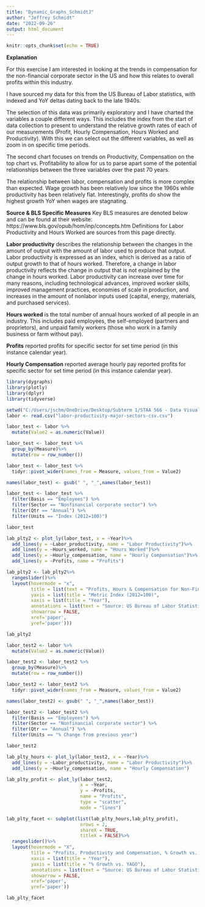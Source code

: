 ---
title: "Dynamic_Graphs_SchmidtJ"
author: "Jeffrey Schmidt"
date: "2022-09-26"
output: html_document
---

```{r setup, include=FALSE}
knitr::opts_chunk$set(echo = TRUE)
```

**Explanation**

For this exercise I am interested in looking at the trends in compensation for the non-financial corporate sector in the US and how this relates to overall profits within this industry. 

I have sourced my data for this from the US Bureau of Labor statistics, with indexed and YoY deltas dating back to the late 1940s. 

The selection of this data was primarily exploratory and I have charted the variables a couple different ways. This includes the index from the start of data collection to present to understand the relative growth rates of each of our measurements (Profit, Hourly Compensation, Hours Worked and Productivity). With this we can select out the different variables, as well as zoom in on specific time periods.

The second chart focuses on trends on Productivity, Compensation on the top chart vs. Profitability to allow for us to parse apart some of the potential relationships between the three variables over the past 70 years. 

The relationship between labor, compensation and profits is more complex than expected. Wage growth has been relatively low since the 1960s while productivity has been relatively flat. Interestingly, profits do show the highest growth YoY when wages are stagnating. 

**Source & BLS Specific Measures**
Key BLS measures are denoted below and can be found at their website: https://www.bls.gov/opub/hom/inp/concepts.htm
Definitions for Labor Productivity and Hours Worked are sources from this page directly. 

**Labor productivity** describes the relationship between the changes in the amount of output with the amount of labor used to produce that output. Labor productivity is expressed as an index, which is derived as a ratio of output growth to that of hours worked. Therefore, a change in labor productivity reflects the change in output that is not explained by the change in hours worked. Labor productivity can increase over time for many reasons, including technological advances, improved worker skills, improved management practices, economies of scale in production, and increases in the amount of nonlabor inputs used (capital, energy, materials, and purchased services).

**Hours worked** is the total number of annual hours worked of all people in an industry. This includes paid employees, the self-employed (partners and proprietors), and unpaid family workers (those who work in a family business or farm without pay).

**Profits** reported profits for specific sector for set time period (in this instance calendar year). 

**Hourly Compensation** reported average hourly pay reported profits for specific sector for set time period (in this instance calendar year). 

```{r}
library(dygraphs)
library(plotly)
library(dplyr)
library(tidyverse)
```

```{r}
setwd("C:/Users/jschm/OneDrive/Desktop/Subterm 1/STAA 566 - Data Visualization/dynamic-graphs-jeffschmidt2")
labor <- read.csv("labor-productivity-major-sectors-csv.csv")
```

```{r}
labor_test <- labor %>%
  mutate(Value2 = as.numeric(Value))

labor_test <- labor_test %>%  
  group_by(Measure)%>%
  mutate(row = row_number())

labor_test <- labor_test %>%
  tidyr::pivot_wider(names_from = Measure, values_from = Value2)

names(labor_test) <- gsub(" ", "_",names(labor_test))

labor_test <- labor_test %>%
  filter(Basis == "Employees") %>%
  filter(Sector == "Nonfinancial corporate sector") %>%
  filter(Qtr == "Annual") %>%
  filter(Units == "Index (2012=100)")

labor_test

lab_plty2 <- plot_ly(labor_test, x = ~Year)%>%
  add_lines(y = ~Labor_productivity, name = "Labor Productivity")%>%
  add_lines(y = ~Hours_worked, name = "Hours Worked")%>%
  add_lines(y = ~Hourly_compensation, name = "Hourly Compensation")%>%
  add_lines(y = ~Profits, name = "Profits")

lab_plty2 <- lab_plty2%>%
  rangeslider()%>%
  layout(hovermode = "x", 
         title = list(text = "Profits, Hours & Compensation for Non-Fin Corporate Sector (Indexed vs. 2012)", font = 8),
         yaxis = list(title = "Metric Index (2012=100)",
         xaxis = list(title = "Year"), 
         annotations = list(text = "Source: US Bureau of Labor Statistics", 
         showarrow = FALSE, 
         xref='paper', 
         yref='paper')))

lab_plty2

```


```{r}
labor_test2 <- labor %>%
  mutate(Value2 = as.numeric(Value))

labor_test2 <- labor_test2 %>%  
  group_by(Measure)%>%
  mutate(row = row_number())

labor_test2 <- labor_test2 %>%
  tidyr::pivot_wider(names_from = Measure, values_from = Value2)

names(labor_test2) <- gsub(" ", "_",names(labor_test))

labor_test2 <- labor_test2 %>%
  filter(Basis == "Employees") %>%
  filter(Sector == "Nonfinancial corporate sector") %>%
  filter(Qtr == "Annual") %>%
  filter(Units == "% Change from previous year")

labor_test2

lab_plty_hours <- plot_ly(labor_test2, x = ~Year)%>%
  add_lines(y = ~Labor_productivity, name = "Labor Productivity")%>%
  add_lines(y = ~Hourly_compensation, name = "Hourly Compensation")

lab_plty_profit <- plot_ly(labor_test2, 
                           x = ~Year,
                           y = ~Profits, 
                           name = "Profits", 
                           type = "scatter",
                           mode = "lines")

lab_plty_facet <- subplot(list(lab_plty_hours,lab_plty_profit),
                           nrows = 2,
                           shareX = TRUE,
                           titleX = FALSE)%>%
  rangeslider()%>%
  layout(hovermode = "X", 
         title = "Profits, Productivity and Compensation, % Growth vs. Previous year",
         xaxis = list(title = "Year"), 
         yaxis = list(title = "% Growth vs. YAGO"), 
         annotations = list(text = "Source: US Bureau of Labor Statistics", 
         showarrow = FALSE, 
         xref='paper', 
         yref='paper'))

lab_plty_facet

```


